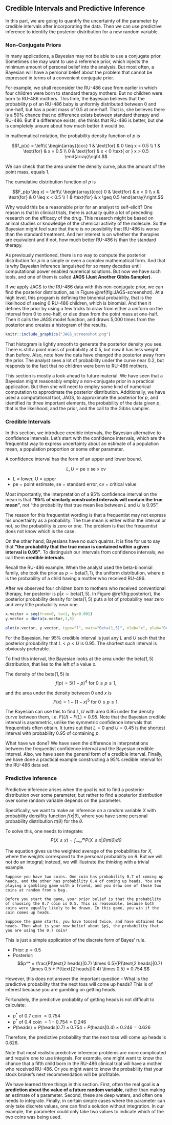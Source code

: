 ## Credible Intervals and Predictive Inference

In this part, we are going to quantify the uncertainty of the parameter by credible intervals after incorporating the data. Then we can use predictive inference to identify the posterior distribution for a new random variable.

### Non-Conjugate Priors

In many applications, a Bayesian may not be able to use a conjugate prior. Sometimes she may want to use a reference prior, which injects the minimum amount of personal belief into the analysis. But most often, a Bayesian will have a personal belief about the problem that cannot be expressed in terms of a convenient conjugate prior. 

For example, we shall reconsider the RU-486 case from earlier in which four children were born to standard therapy mothers. But no children were born to RU-486 mothers. This time, the Bayesian believes that the probability p of an RU-486 baby is uniformly distributed between 0 and one-half, but has a point mass of 0.5 at one-half. That is, she believes there is a 50% chance that no difference exists between standard therapy and RU-486. But if a difference exists, she thinks that RU-486 is better, but she is completely unsure about how much better it would be. 

In mathematical notation, the probability density function of $p$ is

$$f_p(x) = \left\{ \begin{array}{ccc}
1 & \text{for} & 0 \leq x < 0.5 \\
1 & \text{for} & x = 0.5 \\
0 & \text{for} & x < 0 \text{ or } x > 0.5
\end{array}\right.$$

We can check that the area under the density curve, plus the amount of the point mass, equals 1. 

The cumulative distribution function of $p$ is 

$$F_p(p \leq x) = \left\{ \begin{array}{ccc}
0 & \text{for} & x < 0 \\
x & \text{for} & 0 \leq x < 0.5  \\
1 & \text{for} & x \geq 0.5
\end{array}\right.$$

Why would this be a reasonable prior for an analyst to self-elicit? One reason is that in clinical trials, there is actually quite a lot of preceding research on the efficacy of the drug. This research might be based on animal studies or knowledge of the chemical activity of the molecule. So the Bayesian might feel sure that there is no possibility that RU-486 is worse than the standard treatment. And her interest is on whether the therapies are equivalent and if not, how much better RU-486 is than the standard therapy. 

As previously mentioned, there is no way to compute the posterior distribution for $p$ in a simple or even a complex mathematical form. And that is why Bayesian inference languished for so many decades until computational power enabled numerical solutions. But now we have such tools, and one of them is called **JAGS (Just Another Gibbs Sampler)**.

If we apply JAGS to the RU-486 data with this non-conjugate prior, we can find the posterior distribution, as in Figure \@ref(fig:JAGS-screenshot). At a high level, this program is defining the binomial probability, that is the likelihood of seeing 0 RU-486 children, which is binomial. And then it defines the prior by using a few tricks to draw from either a uniform on the interval from 0 to one-half, or else draw from the point mass at one-half. Then it calls the JAGS model function, and draws 5,000 times from the posterior and creates a histogram of the results. 

```r
knitr::include_graphics("JAGS_screenshot.png")
```

That histogram is lightly smooth to generate the posterior density you see. There is still a point mass of probability at 0.5, but now it has less weight than before. Also, note how the data have changed the posterior away from the prior. The analyst sees a lot of probability under the curve near 0.2, but responds to the fact that no children were born to RU-486 mothers. 

This section is mostly a look-ahead to future material. We have seen that a Bayesian might reasonably employ a non-conjugate prior in a practical application. But then she will need to employ some kind of numerical computation to approximate the posterior distribution. Additionally, we have used a computational tool, JAGS, to approximate the posterior for $p$, and identified its three important elements, the probability of the data given $p$, that is the likelihood, and the prior, and the call to the Gibbs sampler. 

### Credible Intervals

In this section, we introduce credible intervals, the Bayesian alternative to confidence intervals. Let's start with the confidence intervals, which are the frequentist way to express uncertainty about an estimate of a population mean, a population proportion or some other parameter. 


A confidence interval has the form of an upper and lower bound.

$$L, U = \text{pe} \pm \text{se} \times \text{cv}$$

* L = lower, U = upper
* pe = point estimate, se = standard error, cv = critical value 

Most importantly, the interpretation of a 95% confidence interval on the mean is that **"95% of similarly constructed intervals will contain the true mean"**, not "the probability that true mean lies between $L$ and $U$ is 0.95".

The reason for this frequentist wording is that a frequentist may not express his uncertainty as a probability. The true mean is either within the interval or not, so the probability is zero or one. The problem is that the frequentist does not know which is the case. 

On the other hand, Bayesians have no such qualms. It is fine for us to say that **"the probability that the true mean is contained within a given interval is 0.95"**. To distinguish our intervals from confidence intervals, we call them **credible intervals**.

Recall the RU-486 example. When the analyst used the beta-binomial family, she took the prior as $p \sim \text{beta}(1,1)$, the uniform distribution, where $p$ is the probability of a child having a mother who received RU-486. 

After we observed four children born to mothers who received conventional therapy, her posterior is $p|x \sim \text{beta}(1,5)$. In Figure \@ref(fig:posterior), the posterior probability density for $\text{beta}(1,5)$ puts a lot of probability near zero and very little probability near one.

```r
x.vector = seq(from=0, to=1, by=0.001)
y.vector = dbeta(x.vector,1,5)

plot(x.vector, y.vector, type="l", main="Beta(1,5)", xlab="x", ylab="Density")
```

For the Bayesian, her 95% credible interval is just any $L$ and $U$ such that the posterior probability that $L < p < U$ is $0.95$. The shortest such interval is obviously preferable. 

To find this interval, the Bayesian looks at the area under the $\text{beta}(1,5)$ distribution, that lies to the left of a value x. 

The density of the $\text{beta}(1,5)$ is 
$$f(p) = 5 (1-p)^4 \text{ for } 0 \leq p \leq 1,$$

and the area under the density between $0$ and $x$ is
$$F(x) = 1 - (1-x)^5 \text{ for } 0 \leq p \leq 1.$$

The Bayesian can use this to find $L, U$ with area 0.95 under the density curve between them, i.e. $F(U) - F(L) = 0.95$. Note that the Bayesian credible interval is asymmetric, unlike the symmetric confidence intervals that frequentists often obtain. It turns out that $L = 0$ and $U = 0.45$ is the shortest interval with probability 0.95 of containing $p$. 

What have we done? We have seen the difference in interpretations between the frequentist confidence interval and the Bayesian credible interval. Also, we have seen the general form of a credible interval. Finally, we have done a practical example constructing a 95% credible interval for the RU-486 data set. 

### Predictive Inference

Predictive inference arises when the goal is not to find a posterior distribution over some parameter, but rather to find a posterior distribution over some random variable depends on the parameter.

Specifically, we want to make an inference on a random variable $X$ with probability densifity function $f(x|\theta)$, where you have some personal probability distribution $\pi(\theta)$ for the $\theta$.

To solve this, one needs to integrate:
$$P(X \leq x) = \int^{\infty}_{-\infty} P(X \leq x | \theta)\pi(\theta)d\theta$$

The equation gives us the weighted average of the probabilities for $X$, where the weights correspond to the personal probability on $\theta$. But we will not do an integral; instead, we will illustrate the thinking with a trivial example. 

```example
Suppose you have two coins. One coin has probability 0.7 of coming up heads, and the other has probability 0.4 of coming up heads. You are playing a gambling game with a friend, and you draw one of those two coins at random from a bag. 

Before you start the game, your prior belief is that the probability of choosing the 0.7 coin is 0.5. This is reasonable, because both coins were equally likely to be drawn. In this game, you win if the coin comes up heads. 

Suppose the game starts, you have tossed twice, and have obtained two heads. Then what is your new belief about $p$, the probability that you are using the 0.7 coin? 
```

This is just a simple application of the discrete form of Bayes' rule. 

* Prior: $p=0.5$
* Posterior: 
$$p^* = \frac{P(\text{2 heads}|0.7) \times 0.5}{P(\text{2 heads}|0.7) \times 0.5 + P(\text{2 heads}|0.4) \times 0.5} = 0.754.$$

However, this does not answer the important question -- What is the predictive probability that the next toss will come up heads? This is of interest because you are gambling on getting heads.

Fortunately, the predictive probablity of getting heads is not difficult to calculate:

* $p^* \text{ of 0.7 coin } = 0.754$
* $p^* \text{ of 0.4 coin } = 1 − 0.754 = 0.246$
* $P(\text{heads}) = P(\text{heads} | 0.7) \times 0.754 + P(\text{heads} | 0.4) \times 0.246 = 0.626$

Therefore, the predictive probability that the next toss will come up heads is 0.626.

Note that most realistic predictive inference problems are more complicated and require one to use integrals. For example, one might want to know the chance that a fifth child born in the RU-486 clinical trial will have a mother who received RU-486. Or you might want to know the probability that your stock broker's next recommendation will be profitable. 

We have learned three things in this section. First, often the real goal is **a prediction about the value of a future random variable**, rather than making an estimate of a parameter. Second, these are deep waters, and often one needs to integrate. Finally, in certain simple cases where the parameter can only take discrete values, one can find a solution without integration. In our example, the parameter could only take two values to indicate which of the two coins was being used.
